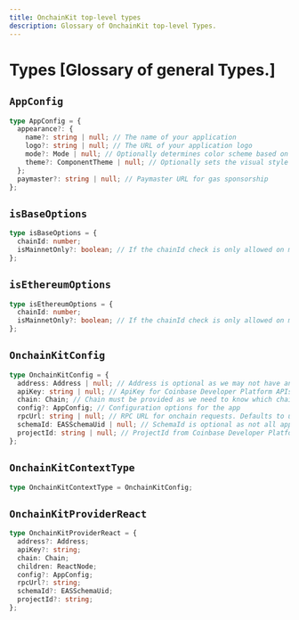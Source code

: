 ```yaml
---
title: OnchainKit top-level types
description: Glossary of OnchainKit top-level Types.
---
```


# Types [Glossary of general Types.]

## `AppConfig`

```ts
type AppConfig = {
  appearance?: {
    name?: string | null; // The name of your application
    logo?: string | null; // The URL of your application logo
    mode?: Mode | null; // Optionally determines color scheme based on OS preference or user selection
    theme?: ComponentTheme | null; // Optionally sets the visual style for components
  };
  paymaster?: string | null; // Paymaster URL for gas sponsorship
};
```

## `isBaseOptions`

```ts
type isBaseOptions = {
  chainId: number;
  isMainnetOnly?: boolean; // If the chainId check is only allowed on mainnet
};
```

## `isEthereumOptions`

```ts
type isEthereumOptions = {
  chainId: number;
  isMainnetOnly?: boolean; // If the chainId check is only allowed on mainnet
};
```

## `OnchainKitConfig`

```ts
type OnchainKitConfig = {
  address: Address | null; // Address is optional as we may not have an address for new users
  apiKey: string | null; // ApiKey for Coinbase Developer Platform APIs
  chain: Chain; // Chain must be provided as we need to know which chain to use
  config?: AppConfig; // Configuration options for the app
  rpcUrl: string | null; // RPC URL for onchain requests. Defaults to using CDP Node if the API Key is set
  schemaId: EASSchemaUid | null; // SchemaId is optional as not all apps need to use EAS
  projectId: string | null; // ProjectId from Coinbase Developer Platform, only required for Coinbase Onramp support
};
```

## `OnchainKitContextType`

```ts
type OnchainKitContextType = OnchainKitConfig;
```

## `OnchainKitProviderReact`

```ts
type OnchainKitProviderReact = {
  address?: Address;
  apiKey?: string;
  chain: Chain;
  children: ReactNode;
  config?: AppConfig;
  rpcUrl?: string;
  schemaId?: EASSchemaUid;
  projectId?: string;
};
```

